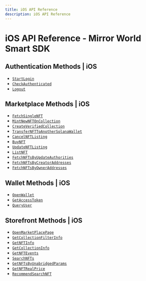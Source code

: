 ```yaml
---
title: iOS API Reference
description: iOS API Reference
---
```


# iOS API Reference - Mirror World Smart SDK

## Authentication Methods | iOS
- [`StartLogin`](/api-reference/ios/authentication/StartLogin)
- [`CheckAuthenticated`](/api-reference/ios/authentication/CheckAuthenticated)
- [`Logout`](/api-reference/ios/authentication/Logout)

## Marketplace Methods | iOS
- [`FetchSingleNFT`](/api-reference/ios/marketplace/FetchSingleNFT)
- [`MintNewNFTOnCollection`](/api-reference/ios/marketplace/MintNewNFTOnCollection)
- [`CreateVerifiedCollection`](/api-reference/ios/marketplace/CreateVerifiedCollection)
- [`TransferNFTToAnotherSolanaWallet`](/api-reference/ios/marketplace/TransferNFTToAnotherSolanaWallet)
- [`CancelNFTListing`](/api-reference/ios/marketplace/CancelNFTListing)
- [`BuyNFT`](/api-reference/ios/marketplace/BuyNFT)
- [`UpdateNFTListing`](/api-reference/ios/marketplace/UpdateNFTListing)
- [`ListNFT`](/api-reference/ios/marketplace/ListNFT)
- [`FetchNFTsByUpdateAuthorities`](/api-reference/ios/marketplace/FetchNFTsByUpdateAuthorities)
- [`FetchNFTsByCreatorAddresses`](/api-reference/ios/marketplace/FetchNFTsByCreatorAddresses)
- [`FetchNFTsByOwnerAddresses`](/api-reference/ios/marketplace/FetchNFTsByOwnerAddresses)

## Wallet Methods | iOS
- [`OpenWallet`](/api-reference/ios/wallet/OpenWallet)
- [`GetAccessToken`](/api-reference/ios/wallet/GetAccessToken)
- [`QueryUser`](/api-reference/ios/wallet/QueryUser)

## Storefront Methods | iOS
- [`OpenMarketPlacePage`](/api-reference/ios/storefront/OpenMarketPlacePage)
- [`GetCollectionFilterInfo`](/api-reference/ios/storefront/GetCollectionFilterInfo)
- [`GetNFTInfo`](/api-reference/ios/storefront/GetNFTInfo)
- [`GetCollectionInfo`](/api-reference/ios/storefront/GetCollectionInfo)
- [`GetNFTEvents`](/api-reference/ios/storefront/GetNFTEvents)
- [`SearchNFTs`](/api-reference/ios/storefront/SearchNFTs)
- [`GetNFTsByUnabridgedParams`](/api-reference/ios/storefront/GetNFTsByUnabridgedParams)
- [`GetNFTRealPrice`](/api-reference/ios/storefront/GetNFTRealPrice)
- [`RecommendSearchNFT`](/api-reference/ios/storefront/RecommendSearchNFT)